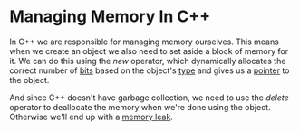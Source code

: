 # Managing Memory In C++

In C++ we are responsible for managing memory ourselves.
This means when we create an object we also need to set
aside a block of memory for it. We can do this using 
the _new_ operator, which dynamically allocates the correct
number of [bits](/what-are-bits) based on the object's 
[type](/what-is-a-data-type) and gives us a 
[pointer](/what-are-pointers) to the object.

And since C++ doesn't have garbage collection, we need to 
use the _delete_ operator to deallocate the memory when
we're done using the object. Otherwise we'll end up with a
[memory leak](/what-is-a-memory-leak).